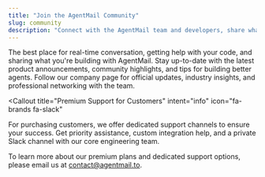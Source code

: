 ```yaml
---
title: "Join the AgentMail Community"
slug: community
description: "Connect with the AgentMail team and developers, share what you're building, and get support."
---
```


<CardGroup>
  <Card
    title="Join our Discord Server"
    href="https://discord.gg/your-invite-code"
    icon="fa-brands fa-discord"
  >
    The best place for real-time conversation, getting help with your code, and
    sharing what you're building with AgentMail.
  </Card>
  <Card
    title="Follow us on X (Twitter)"
    href="https://twitter.com/agentmail_to"
    icon="fa-brands fa-x-twitter"
  >
    Stay up-to-date with the latest product announcements, community highlights,
    and tips for building better agents.
  </Card>
  <Card
    title="Connect on LinkedIn"
    href="https://linkedin.com/company/agentmailto"
    icon="fa-brands fa-linkedin"
  >
    Follow our company page for official updates, industry insights, and
    professional networking with the team.
  </Card>
</CardGroup>

<Callout
  title="Premium Support for Customers"
  intent="info"
  icon="fa-brands fa-slack"
>
  For purchasing customers, we offer dedicated support channels to ensure your success. Get priority assistance, custom integration help, and a private Slack channel with our core engineering team.

To learn more about our premium plans and dedicated support options, please email us at [contact@agentmail.to](mailto:contact@agentmail.to).

</Callout>

